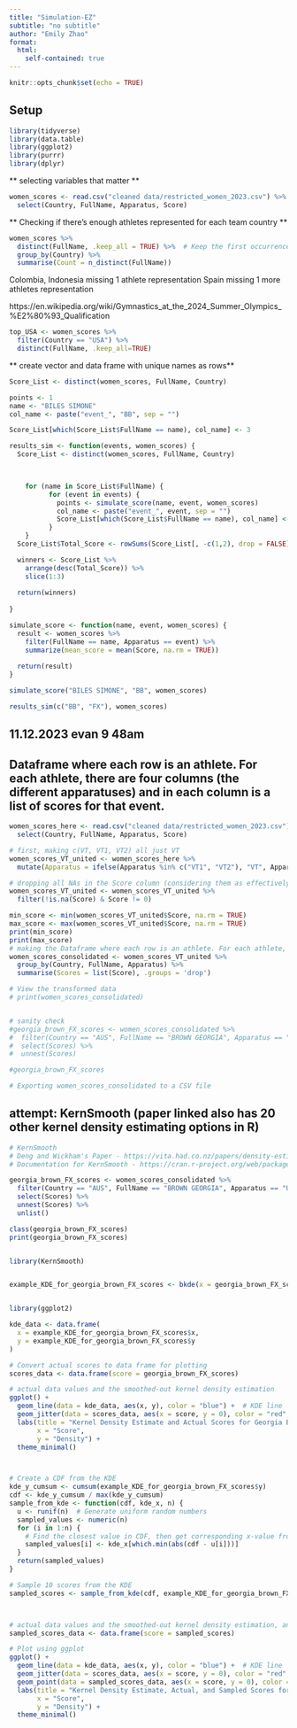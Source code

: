 ```yaml
---
title: "Simulation-EZ"
subtitle: "no subtitle"
author: "Emily Zhao"
format: 
  html:
    self-contained: true
---
```

```r
knitr::opts_chunk$set(echo = TRUE)
```
## Setup
```r
library(tidyverse)
library(data.table)
library(ggplot2)
library(purrr)
library(dplyr)
```


** selecting variables that matter ** 
```r
women_scores <- read.csv("cleaned data/restricted_women_2023.csv") %>% 
  select(Country, FullName, Apparatus, Score)
```


** Checking if there's enough athletes represented for each team country ** 
```r
women_scores %>%
  distinct(FullName, .keep_all = TRUE) %>%  # Keep the first occurrence of each athlete
  group_by(Country) %>% 
  summarise(Count = n_distinct(FullName))
```
Colombia, Indonesia missing 1 athlete representation
Spain missing 1 more athletes representation

https://en.wikipedia.org/wiki/Gymnastics_at_the_2024_Summer_Olympics_%E2%80%93_Qualification 

```r
top_USA <- women_scores %>% 
  filter(Country == "USA") %>% 
  distinct(FullName, .keep_all=TRUE)
```



** create vector and data frame with unique names as rows** 

```r

Score_List <- distinct(women_scores, FullName, Country)

```


```r
points <- 1
name <- "BILES SIMONE"
col_name <- paste("event_", "BB", sep = "")

Score_List[which(Score_List$FullName == name), col_name] <- 3
```


```r

results_sim <- function(events, women_scores) {
  Score_List <- distinct(women_scores, FullName, Country)

  

    for (name in Score_List$FullName) {
          for (event in events) {
            points <- simulate_score(name, event, women_scores)
            col_name <- paste("event_", event, sep = "")
            Score_List[which(Score_List$FullName == name), col_name] <- points
          }
    }
  Score_List$Total_Score <- rowSums(Score_List[, -c(1,2), drop = FALSE], na.rm = TRUE)

  winners <- Score_List %>% 
    arrange(desc(Total_Score)) %>% 
    slice(1:3)
  
  return(winners)
    
}
```


```r
simulate_score <- function(name, event, women_scores) {
  result <- women_scores %>%
    filter(FullName == name, Apparatus == event) %>% 
    summarize(mean_score = mean(Score, na.rm = TRUE))
  
  return(result)
}
```

```r
simulate_score("BILES SIMONE", "BB", women_scores)
```


```r
results_sim(c("BB", "FX"), women_scores)
```







## 11.12.2023 evan 9 48am


## Dataframe where each row is an athlete. For each athlete, there are four columns (the different apparatuses) and in each column is a list of scores for that event.
```r
women_scores_here <- read.csv("cleaned data/restricted_women_2023.csv") %>% 
  select(Country, FullName, Apparatus, Score)

# first, making c(VT, VT1, VT2) all just VT
women_scores_VT_united <- women_scores_here %>%
  mutate(Apparatus = ifelse(Apparatus %in% c("VT1", "VT2"), "VT", Apparatus))

# dropping all NAs in the Score column (considering them as effectively "no attempt" or "no score for the simulation to consider")
women_scores_VT_united <- women_scores_VT_united %>%
  filter(!is.na(Score) & Score != 0)

min_score <- min(women_scores_VT_united$Score, na.rm = TRUE)
max_score <- max(women_scores_VT_united$Score, na.rm = TRUE)
print(min_score)
print(max_score)
# making the Dataframe where each row is an athlete. For each athlete, there are four columns (the different apparatuses) and in each column is a list of scores for that event.
women_scores_consolidated <- women_scores_VT_united %>%
  group_by(Country, FullName, Apparatus) %>%
  summarise(Scores = list(Score), .groups = 'drop')

# View the transformed data
# print(women_scores_consolidated)


# sanity check
#georgia_brown_FX_scores <- women_scores_consolidated %>%
#  filter(Country == "AUS", FullName == "BROWN GEORGIA", Apparatus == "UB") %>%
#  select(Scores) %>% 
#  unnest(Scores)

#georgia_brown_FX_scores

# Exporting women_scores_consolidated to a CSV file


```


## attempt: KernSmooth (paper linked also has 20 other kernel density estimating options in R)
```r
# KernSmooth
# Deng and Wickham's Paper - https://vita.had.co.nz/papers/density-estimation.pdf
# Documentation for KernSmooth - https://cran.r-project.org/web/packages/KernSmooth/KernSmooth.pdf

georgia_brown_FX_scores <- women_scores_consolidated %>%
  filter(Country == "AUS", FullName == "BROWN GEORGIA", Apparatus == "UB") %>%
  select(Scores) %>% 
  unnest(Scores) %>%
  unlist() 

class(georgia_brown_FX_scores)
print(georgia_brown_FX_scores)


library(KernSmooth)


example_KDE_for_georgia_brown_FX_scores <- bkde(x = georgia_brown_FX_scores, kernel = "normal", canonical = FALSE, bandwidth = 0.25, gridsize = 401L, range.x = c(min(georgia_brown_FX_scores, na.rm = TRUE)-2, max(georgia_brown_FX_scores)+2), truncate = TRUE)


library(ggplot2)

kde_data <- data.frame(
  x = example_KDE_for_georgia_brown_FX_scores$x, 
  y = example_KDE_for_georgia_brown_FX_scores$y
)

# Convert actual scores to data frame for plotting
scores_data <- data.frame(score = georgia_brown_FX_scores)

# actual data values and the smoothed-out kernel density estimation
ggplot() +
  geom_line(data = kde_data, aes(x, y), color = "blue") +  # KDE line
  geom_jitter(data = scores_data, aes(x = score, y = 0), color = "red", width = 0.1, height = 0) +  # Actual scores
  labs(title = "Kernel Density Estimate and Actual Scores for Georgia Brown's FX Scores",
       x = "Score",
       y = "Density") +
  theme_minimal()



# Create a CDF from the KDE
kde_y_cumsum <- cumsum(example_KDE_for_georgia_brown_FX_scores$y)
cdf <- kde_y_cumsum / max(kde_y_cumsum)
sample_from_kde <- function(cdf, kde_x, n) {
  u <- runif(n)  # Generate uniform random numbers
  sampled_values <- numeric(n)
  for (i in 1:n) {
    # Find the closest value in CDF, then get corresponding x-value from KDE
    sampled_values[i] <- kde_x[which.min(abs(cdf - u[i]))]
  }
  return(sampled_values)
}

# Sample 10 scores from the KDE
sampled_scores <- sample_from_kde(cdf, example_KDE_for_georgia_brown_FX_scores$x, 10)



# actual data values and the smoothed-out kernel density estimation, and the sampled scores
sampled_scores_data <- data.frame(score = sampled_scores)

# Plot using ggplot
ggplot() +
  geom_line(data = kde_data, aes(x, y), color = "blue") +  # KDE line
  geom_jitter(data = scores_data, aes(x = score, y = 0), color = "red", width = 0.1, height = 0) +  # Actual scores
  geom_point(data = sampled_scores_data, aes(x = score, y = 0), color = "green", size = 1) +  # Sampled scores
  labs(title = "Kernel Density Estimate, Actual, and Sampled Scores for Georgia Brown's FX Scores",
       x = "Score",
       y = "Density") +
  theme_minimal()

```



